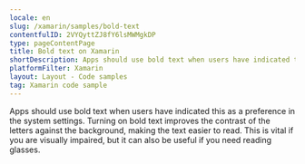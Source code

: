 ```yaml
---
locale: en
slug: /xamarin/samples/bold-text
contentfulID: 2VYQyttZJ8fY6lsMWMgkDP
type: pageContentPage
title: Bold text on Xamarin
shortDescription: Apps should use bold text when users have indicated this as a preference in the system settings.
platformFilter: Xamarin
layout: Layout - Code samples
tag: Xamarin code sample
---
```


Apps should use bold text when users have indicated this as a preference in the system settings. Turning on bold text improves the contrast of the letters against the background, making the text easier to read. This is vital if you are visually impaired, but it can also be useful if you need reading glasses.

<CodeSample id="text-bold" locale="en" platform="xamarin"/>